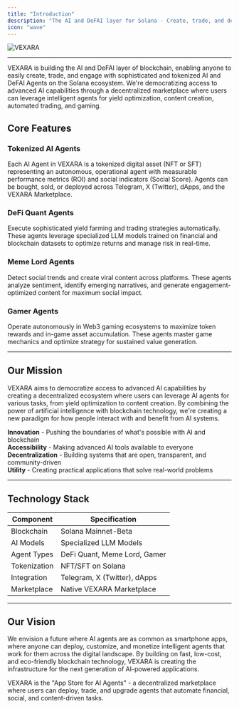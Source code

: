 ```yaml
---
title: "Introduction"
description: "The AI and DeFAI layer for Solana - Create, trade, and deploy tokenized AI Agents"
icon: "wave"
---
```


![VEXARA](/assets/Frame%2031.png)

---

VEXARA is building the AI and DeFAI layer of blockchain, enabling anyone to easily create, trade, and engage with sophisticated and tokenized AI and DeFAI Agents on the Solana ecosystem. We're democratizing access to advanced AI capabilities through a decentralized marketplace where users can leverage intelligent agents for yield optimization, content creation, automated trading, and gaming.

## Core Features

### Tokenized AI Agents
Each AI Agent in VEXARA is a tokenized digital asset (NFT or SFT) representing an autonomous, operational agent with measurable performance metrics (ROI) and social indicators (Social Score). Agents can be bought, sold, or deployed across Telegram, X (Twitter), dApps, and the VEXARA Marketplace.

### DeFi Quant Agents
Execute sophisticated yield farming and trading strategies automatically. These agents leverage specialized LLM models trained on financial and blockchain datasets to optimize returns and manage risk in real-time.

### Meme Lord Agents
Detect social trends and create viral content across platforms. These agents analyze sentiment, identify emerging narratives, and generate engagement-optimized content for maximum social impact.

### Gamer Agents
Operate autonomously in Web3 gaming ecosystems to maximize token rewards and in-game asset accumulation. These agents master game mechanics and optimize strategy for sustained value generation.

---

## Our Mission

VEXARA aims to democratize access to advanced AI capabilities by creating a decentralized ecosystem where users can leverage AI agents for various tasks, from yield optimization to content creation. By combining the power of artificial intelligence with blockchain technology, we're creating a new paradigm for how people interact with and benefit from AI systems.

**Innovation** - Pushing the boundaries of what's possible with AI and blockchain  
**Accessibility** - Making advanced AI tools available to everyone  
**Decentralization** - Building systems that are open, transparent, and community-driven  
**Utility** - Creating practical applications that solve real-world problems

---

## Technology Stack

| Component | Specification |
|-----------|--------------|
| Blockchain | Solana Mainnet-Beta |
| AI Models | Specialized LLM Models |
| Agent Types | DeFi Quant, Meme Lord, Gamer |
| Tokenization | NFT/SFT on Solana |
| Integration | Telegram, X (Twitter), dApps |
| Marketplace | Native VEXARA Marketplace |

---

## Our Vision

We envision a future where AI agents are as common as smartphone apps, where anyone can deploy, customize, and monetize intelligent agents that work for them across the digital landscape. By building on fast, low-cost, and eco-friendly blockchain technology, VEXARA is creating the infrastructure for the next generation of AI-powered applications.

<Info>
VEXARA is the "App Store for AI Agents" - a decentralized marketplace where users can deploy, trade, and upgrade agents that automate financial, social, and content-driven tasks.
</Info>
